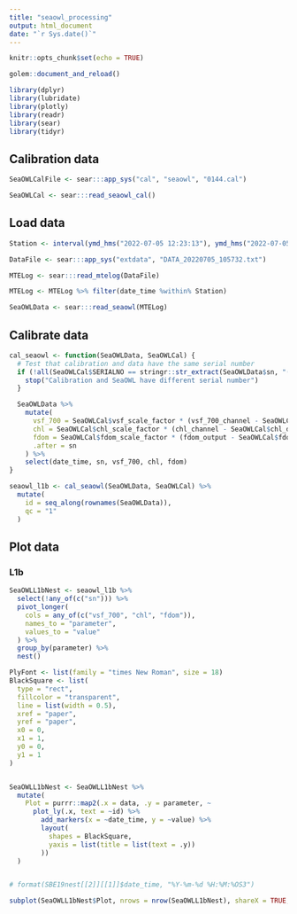 ```yaml
---
title: "seaowl_processing"
output: html_document
date: "`r Sys.date()`"
---
```


```r
knitr::opts_chunk$set(echo = TRUE)

golem::document_and_reload()

library(dplyr)
library(lubridate)
library(plotly)
library(readr)
library(sear)
library(tidyr)
```

## Calibration data

```r
SeaOWLCalFile <- sear:::app_sys("cal", "seaowl", "0144.cal")

SeaOWLCal <- sear:::read_seaowl_cal()
```

## Load data

```r
Station <- interval(ymd_hms("2022-07-05 12:23:13"), ymd_hms("2022-07-05 12:23:15"))

DataFile <- sear:::app_sys("extdata", "DATA_20220705_105732.txt")

MTELog <- sear:::read_mtelog(DataFile)

MTELog <- MTELog %>% filter(date_time %within% Station)

SeaOWLData <- sear:::read_seaowl(MTELog)
```

## Calibrate data

```r
cal_seaowl <- function(SeaOWLData, SeaOWLCal) {
  # Test that calibration and data have the same serial number
  if (!all(SeaOWLCal$SERIALNO == stringr::str_extract(SeaOWLData$sn, "(?<=-).*"))) {
    stop("Calibration and SeaOWL have different serial number")
  }

  SeaOWLData %>%
    mutate(
      vsf_700 = SeaOWLCal$vsf_scale_factor * (vsf_700_channel - SeaOWLCal$vsf_dark_count),
      chl = SeaOWLCal$chl_scale_factor * (chl_channel - SeaOWLCal$chl_dark_count),
      fdom = SeaOWLCal$fdom_scale_factor * (fdom_output - SeaOWLCal$fdom_dark_counts),
      .after = sn
    ) %>%
    select(date_time, sn, vsf_700, chl, fdom)
}

seaowl_l1b <- cal_seaowl(SeaOWLData, SeaOWLCal) %>%
  mutate(
    id = seq_along(rownames(SeaOWLData)),
    qc = "1"
  )
```

## Plot data

### L1b

```r
SeaOWLL1bNest <- seaowl_l1b %>%
  select(!any_of(c("sn"))) %>%
  pivot_longer(
    cols = any_of(c("vsf_700", "chl", "fdom")),
    names_to = "parameter",
    values_to = "value"
  ) %>%
  group_by(parameter) %>%
  nest()

PlyFont <- list(family = "times New Roman", size = 18)
BlackSquare <- list(
  type = "rect",
  fillcolor = "transparent",
  line = list(width = 0.5),
  xref = "paper",
  yref = "paper",
  x0 = 0,
  x1 = 1,
  y0 = 0,
  y1 = 1
)


SeaOWLL1bNest <- SeaOWLL1bNest %>%
  mutate(
    Plot = purrr::map2(.x = data, .y = parameter, ~
      plot_ly(.x, text = ~id) %>%
        add_markers(x = ~date_time, y = ~value) %>%
        layout(
          shapes = BlackSquare,
          yaxis = list(title = list(text = .y))
        ))
  )


# format(SBE19nest[[2]][[1]]$date_time, "%Y-%m-%d %H:%M:%OS3")

subplot(SeaOWLL1bNest$Plot, nrows = nrow(SeaOWLL1bNest), shareX = TRUE, titleY = TRUE)
```

